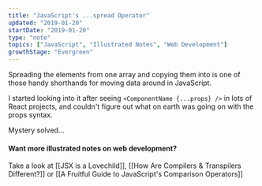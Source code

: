 ```yaml
---
title: "JavaScript's ...spread Operator"
updated: "2019-01-20"
startDate: "2019-01-20"
type: "note"
topics: ["JavaScript", "Illustrated Notes", "Web Development"]
growthStage: "Evergreen"
---
```


<IntroParagraph>

Spreading the elements from one array and copying them into is one of those handy shorthands for moving data around in JavaScript.

</IntroParagraph>

I started looking into it after seeing `<ComponentName {...props} />` in lots of React projects, and couldn't figure out what on earth was going on with the props syntax.

Mystery solved...

<BasicImage
    alt="JavaScript's spread operator copies the content of one array, and dumps them out into another"
    src="https://res.cloudinary.com/dg3gyk0gu/image/upload/c_scale,w_900/v1592262848/maggieappleton.com/egghead-course-notes/Spread.png"
/>

#### Want more illustrated notes on web development?

Take a look at [[JSX is a Lovechild]], [[How Are Compilers & Transpilers Different?]] or [[A Fruitful Guide to JavaScript's Comparison Operators]]
